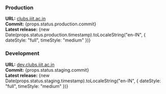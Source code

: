 ### Production
**URL:** [clubs.iiit.ac.in](https://clubs.iiit.ac.in)  
**Commit:** {props.status.production.commit}  
**Latest release:** {new Date(props.status.production.timestamp).toLocaleString("en-IN", { dateStyle: "full", timeStyle: "medium" })}

### Development
**URL:** [dev.clubs.iiit.ac.in](http://dev.clubs.iiit.ac.in)  
**Commit:** {props.status.staging.commit}  
**Latest release:** {new Date(props.status.staging.timestamp).toLocaleString("en-IN", { dateStyle: "full", timeStyle: "medium" })}
